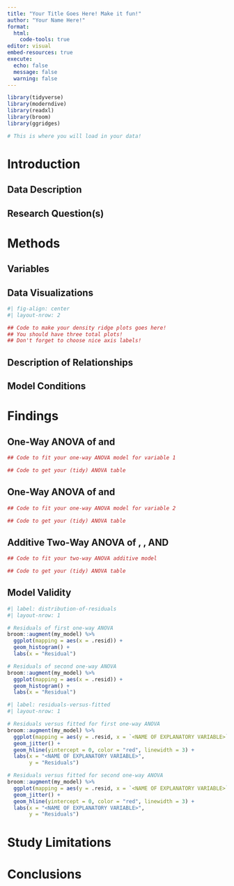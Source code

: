 ```yaml
---
title: "Your Title Goes Here! Make it fun!"
author: "Your Name Here!"
format: 
  html:
    code-tools: true
editor: visual
embed-resources: true
execute: 
  echo: false
  message: false
  warning: false
---
```


```r
library(tidyverse)
library(moderndive)
library(readxl)
library(broom)
library(ggridges)

# This is where you will load in your data! 


```

# Introduction

## Data Description

## Research Question(s)

# Methods

## Variables

## Data Visualizations

```r
#| fig-align: center
#| layout-nrow: 2

## Code to make your density ridge plots goes here! 
## You should have three total plots!
## Don't forget to choose nice axis labels!


```

## Description of Relationships

## Model Conditions

# Findings

## One-Way ANOVA of <RESPONSE VARIABLE> and <EXPLANATORY VARIABLE>

```r
## Code to fit your one-way ANOVA model for variable 1

## Code to get your (tidy) ANOVA table

```

## One-Way ANOVA of <RESPONSE VARIABLE> and <EXPLANATORY VARIABLE>

```r
## Code to fit your one-way ANOVA model for variable 2

## Code to get your (tidy) ANOVA table

```

## Additive Two-Way ANOVA of <RESPONSE VARIABLE>, <EXPLANATORY VARIABLE>, AND <EXPLANATORY VARIABLE>

```r
## Code to fit your two-way ANOVA additive model

## Code to get your (tidy) ANOVA table

```

## Model Validity

```r
#| label: distribution-of-residuals
#| layout-nrow: 1

# Residuals of first one-way ANOVA 
broom::augment(my_model) %>% 
  ggplot(mapping = aes(x = .resid)) +
  geom_histogram() +
  labs(x = "Residual")

# Residuals of second one-way ANOVA 
broom::augment(my_model) %>% 
  ggplot(mapping = aes(x = .resid)) +
  geom_histogram() +
  labs(x = "Residual")
```

```r
#| label: residuals-versus-fitted
#| layout-nrow: 1

# Residuals versus fitted for first one-way ANOVA 
broom::augment(my_model) %>% 
  ggplot(mapping = aes(y = .resid, x = `<NAME OF EXPLANATORY VARIABLE>`)) +
  geom_jitter() + 
  geom_hline(yintercept = 0, color = "red", linewidth = 3) +
  labs(x = "<NAME OF EXPLANATORY VARIABLE>", 
       y = "Residuals")

# Residuals versus fitted for second one-way ANOVA 
broom::augment(my_model) %>% 
  ggplot(mapping = aes(y = .resid, x = `<NAME OF EXPLANATORY VARIABLE>`)) +
  geom_jitter() + 
  geom_hline(yintercept = 0, color = "red", linewidth = 3) +
  labs(x = "<NAME OF EXPLANATORY VARIABLE>", 
       y = "Residuals")
```

# Study Limitations

# Conclusions
